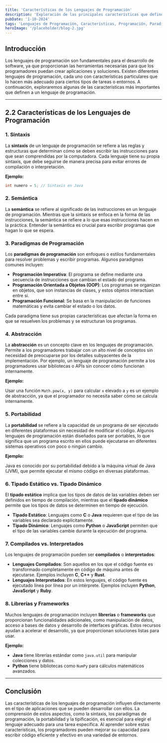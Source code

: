 ---
title: 'Características de los Lenguajes de Programación'
description: 'Exploración de las principales características que definen un lenguaje de programación y cómo afectan al desarrollo de software.'
pubDate: '1-10-2024'
tags: 'Lenguajes de Programación, Características, Programación, Paradigmas, Sintaxis, Semántica, Portabilidad'
heroImage: '/placeholder/blog-2.jpg'
---

## Introducción

Los lenguajes de programación son fundamentales para el desarrollo de software, ya que proporcionan las herramientas necesarias para que los programadores puedan crear aplicaciones y soluciones. Existen diferentes lenguajes de programación, cada uno con características particulares que lo hacen más adecuado para ciertos tipos de tareas o entornos. A continuación, exploraremos algunas de las características más importantes que definen a un lenguaje de programación.

---

## 2.2 Características de los Lenguajes de Programación

### **1. Sintaxis**

La **sintaxis** de un lenguaje de programación se refiere a las reglas y estructuras que determinan cómo se deben escribir las instrucciones para que sean comprendidas por la computadora. Cada lenguaje tiene su propia sintaxis, que debe seguirse de manera precisa para evitar errores de compilación o interpretación.

**Ejemplo:**

```java
int numero = 5; // Sintaxis en Java
```

### **2. Semántica**

La **semántica** se refiere al significado de las instrucciones en un lenguaje de programación. Mientras que la sintaxis se enfoca en la forma de las instrucciones, la semántica se refiere a lo que esas instrucciones hacen en la práctica. Entender la semántica es crucial para escribir programas que hagan lo que se espera.

### **3. Paradigmas de Programación**

Los **paradigmas de programación** son enfoques o estilos fundamentales para resolver problemas y escribir programas. Algunos paradigmas comunes incluyen:

- **Programación Imperativa**: El programa se define mediante una secuencia de instrucciones que cambian el estado del programa.
- **Programación Orientada a Objetos (OOP)**: Los programas se organizan en objetos, que son instancias de clases, y estos objetos interactúan entre sí.
- **Programación Funcional**: Se basa en la manipulación de funciones matemáticas y evita cambiar el estado o los datos.

Cada paradigma tiene sus propias características que afectan la forma en que se resuelven los problemas y se estructuran los programas.

### **4. Abstracción**

La **abstracción** es un concepto clave en los lenguajes de programación. Permite a los programadores trabajar con un alto nivel de conceptos sin necesidad de preocuparse por los detalles subyacentes de la implementación. Por ejemplo, un lenguaje de programación permite a los programadores usar bibliotecas o APIs sin conocer cómo funcionan internamente.

**Ejemplo:**

Usar una función `Math.pow(x, y)` para calcular `x` elevado a `y` es un ejemplo de abstracción, ya que el programador no necesita saber cómo se calcula internamente.

### **5. Portabilidad**

La **portabilidad** se refiere a la capacidad de un programa de ser ejecutado en diferentes plataformas sin necesidad de modificar el código. Algunos lenguajes de programación están diseñados para ser portables, lo que significa que un programa escrito en ellos puede ejecutarse en diferentes sistemas operativos con poco o ningún cambio.

**Ejemplo:**

Java es conocido por su portabilidad debido a la máquina virtual de Java (JVM), que permite ejecutar el mismo código en diversas plataformas.

### **6. Tipado Estático vs. Tipado Dinámico**

El **tipado estático** implica que los tipos de datos de las variables deben ser definidos en tiempo de compilación, mientras que el **tipado dinámico** permite que los tipos de datos se determinen en tiempo de ejecución.

- **Tipado Estático**: Lenguajes como **C** o **Java** requieren que el tipo de las variables sea declarado explícitamente.
- **Tipado Dinámico**: Lenguajes como **Python** o **JavaScript** permiten que el tipo de las variables cambie durante la ejecución del programa.

### **7. Compilados vs. Interpretados**

Los lenguajes de programación pueden ser **compilados** o **interpretados**:

- **Lenguajes Compilados**: Son aquellos en los que el código fuente es transformado completamente en código de máquina antes de ejecutarse. Ejemplos incluyen **C**, **C++** y **Rust**.
- **Lenguajes Interpretados**: En estos lenguajes, el código fuente es ejecutado línea por línea por un intérprete. Ejemplos incluyen **Python**, **JavaScript** y **Ruby**.

### **8. Librerías y Frameworks**

Muchos lenguajes de programación incluyen **librerías** o **frameworks** que proporcionan funcionalidades adicionales, como manipulación de datos, acceso a bases de datos y desarrollo de interfaces gráficas. Estos recursos ayudan a acelerar el desarrollo, ya que proporcionan soluciones listas para usar.

**Ejemplo:**

- **Java** tiene librerías estándar como `java.util` para manipular colecciones y datos.
- **Python** tiene bibliotecas como `NumPy` para cálculos matemáticos avanzados.

---

## Conclusión

Las características de los lenguajes de programación influyen directamente en el tipo de aplicaciones que se pueden desarrollar con ellos. La comprensión de estos aspectos, como la sintaxis, los paradigmas de programación, la portabilidad y la tipificación, es esencial para elegir el lenguaje adecuado para una tarea específica. Al aprender sobre estas características, los programadores pueden mejorar su capacidad para escribir código eficiente y efectivo en una variedad de entornos.